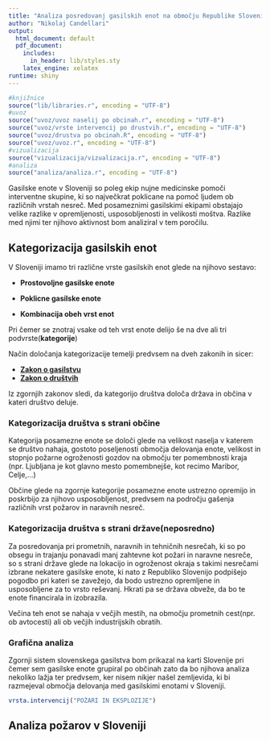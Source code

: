 ```yaml
---
title: "Analiza posredovanj gasilskih enot na območju Republike Slovenije"
author: "Nikolaj Candellari"
output:
  html_document: default
  pdf_document:
    includes:
      in_header: lib/styles.sty
    latex_engine: xelatex
runtime: shiny
---
```


```r
#knjižnice
source("lib/libraries.r", encoding = "UTF-8")
#uvoz
source("uvoz/uvoz naselij po obcinah.r", encoding = "UTF-8")
source("uvoz/vrste intervencij po drustvih.r", encoding = "UTF-8")
source("uvoz/drustva po obcinah.R", encoding = "UTF-8")
source("uvoz/uvoz.r", encoding = "UTF-8")
#vizualizacija
source("vizualizacija/vizualizacija.r", encoding = "UTF-8")
#analiza
source("analiza/analiza.r", encoding = "UTF-8")
```


Gasilske enote v Sloveniji so poleg ekip nujne medicinske pomoči interventne skupine, ki so največkrat poklicane na pomoč ljudem ob različnih vrstah nesreč. Med posameznimi gasilskimi ekipami obstajajo velike razlike v opremljenosti, usposobljenosti in velikosti moštva. Razlike med njimi ter njihovo aktivnost bom analiziral v tem poročilu.


## Kategorizacija gasilskih enot

V Sloveniji imamo tri različne vrste gasilskih enot glede na njihovo sestavo:

* **Prostovoljne gasilske enote** 
    
* **Poklicne gasilske enote**
    
* **Kombinacija obeh vrst enot** 
    

Pri čemer se znotraj vsake od teh vrst enote delijo še na dve ali tri podvrste(**kategorije**)

Način določanja kategorizacije temelji predvsem na dveh zakonih in sicer:

* [**Zakon o gasilstvu**](http://pisrs.si/Pis.web/pregledPredpisa?id=ZAKO301)
* [**Zakon o društvih**](http://pisrs.si/Pis.web/pregledPredpisa?id=ZAKO4242)

Iz zgornjih zakonov sledi, da kategorijo društva določa država in občina v kateri društvo deluje.

### Kategorizacija društva s strani občine

Kategorija posamezne enote se določi glede na velikost naselja v katerem se društvo nahaja, gostoto poseljenosti območja delovanja enote, velikost in stopnjo požarne ogroženosti gozdov na območju ter pomembnosti kraja (npr. Ljubljana je kot glavno mesto pomembnejše, kot recimo Maribor, Celje,...)

Občine glede na zgornje kategorije posamezne enote ustrezno opremijo in poskrbijo za njihovo usposobljenost, predvsem na področju gašenja različnih vrst požarov in naravnih nesreč.
 
### Kategorizacija društva s strani države(neposredno)

Za posredovanja pri prometnih, naravnih in tehničnih nesrečah, ki so po obsegu in trajanju ponavadi manj zahtevne kot požari in naravne nesreče, so s strani države glede na lokacijo in ogroženost okraja s takimi nesrečami izbrane nekatere gasilske enote, ki nato z Republiko Slovenijo podpišejo pogodbo pri kateri se zavežejo, da bodo ustrezno opremljene in usposobljene za to vrsto reševanj. Hkrati pa se država obveže, da bo te enote financirala in izobrazila.

Večina teh enot se nahaja v večjih mestih, na območju prometnih cest(npr. ob avtocesti) ali ob večjih industrijskih obratih. 

### Grafična analiza

Zgornji sistem slovenskega gasilstva bom prikazal na karti Slovenije pri čemer sem gasilske enote grupiral po občinah zato da bo njihova analiza nekoliko lažja ter predvsem, ker nisem nikjer našel zemljevida, ki bi razmejeval območja delovanja med gasilskimi enotami v Sloveniji.

```r
vrsta.intervencij("POŽARI IN EKSPLOZIJE")
```



## Analiza požarov v Sloveniji
